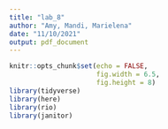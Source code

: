 ```yaml
---
title: "lab_8"
author: "Amy, Mandi, Marielena"
date: "11/10/2021"
output: pdf_document
---
```


```r
knitr::opts_chunk$set(echo = FALSE,
                      fig.width = 6.5,
                      fig.height = 8)
library(tidyverse)
library(here)
library(rio)
library(janitor)
```
